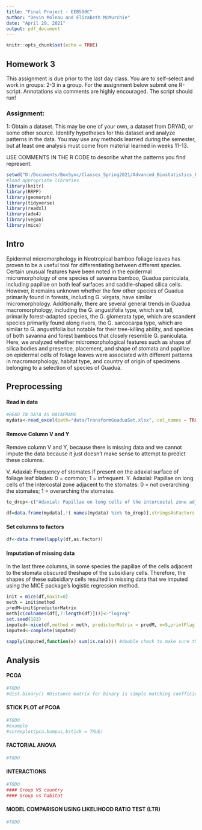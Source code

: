 ```yaml
---
title: "Final Project - EEB590C"
author: "Devin Molnau and Elizabeth McMurchie"
date: "April 29, 2021"
output: pdf_document
---
```


```r
knitr::opts_chunk$set(echo = TRUE)
```

## Homework 3
This assignment is due prior to the last day class. You are to self-select and work in groups: 2-3 in a group. For the assignment below submit one R-script. Annotations via comments are highly encouraged. The script should run!

### Assignment:

1: Obtain a dataset. This may be one of your own, a dataset from DRYAD, or some other source. Identify hypotheses for this dataset and analyze patterns in the data. You may use any methods learned during the semester, but at least one analysis must come from material learned in weeks 11-13.

USE COMMENTS IN THE R CODE to describe what the patterns you find represent.
```r
setwd("D:/Documents/BoxSync/Classes_Spring2021/Advanced_Biostatistics_EEB590C/Homework/Final_EEB590")
#load appropriate libraries
library(knitr)
library(RRPP)
library(geomorph)
library(tidyverse)
library(readxl)
library(ade4)
library(vegan)
library(mice)
```

## Intro

 Epidermal micromorphology in Neotropical bamboo foliage leaves has proven to be a useful tool for differentiating between different species. Certain unusual features have been noted in the epidermal micromorphology of one species of savanna bamboo, Guadua paniculata, including papillae on both leaf surfaces and saddle-shaped silica cells. However, it remains unknown whether the few other species of Guadua primarily found in forests, including G. virgata, have similar micromorphology. Additionally, there are several general trends in Guadua macromorphology, including the G. angustifolia type, which are tall, primarily forest-adapted species, the G. glomerata type, which are scandent species primarily found along rivers, the G. sarcocarpa type, which are similar to G. angustifolia but notable for their tree-killing ability, and species of both savanna and forest bamboos that closely resemble G. paniculata. Here, we analyzed whether micromorphological features such as shape of silica bodies and presence, placement, and shape of stomata and papillae on epidermal cells of foliage leaves were associated with different patterns in macromorphology, habitat type, and country of origin of specimens belonging to a selection of species of Guadua.

## Preprocessing

#### Read in data

```r
#READ IN DATA AS DATAFRAME
mydata<-read_excel(path="data/TransformGuaduaSet.xlsx", col_names = TRUE, na="x")

```

#### Remove Column V and Y
Remove column V and Y, because there is missing data and we cannot impute the data because it just doesn't make sense to attempt to predict these columns.

 V. Adaxial: Frequency of stomates if present on the adaxial surface of foliage leaf blades:  0 = common; 1 = infrequent.
Y. Adaxial: Papillae on long cells of the intercostal zone adjacent to the stomates:  0 = not overarching the stomates; 1 = overarching the stomates.
```r
to_drop<-c("Adaxial: Papillae on long cells of the intercostal zone adjacent to the stomates:  0 = not overarching the stomates; 1 = overarching the stomates.","Adaxial: Frequency of stomates if present on the adaxial surface of foliage leaf blades:  0 = common; 1 = infrequent.")

df=data.frame(mydata[,!( names(mydata) %in% to_drop)],stringsAsFactors = TRUE)
```

#### Set columns to factors
```r
df<-data.frame(lapply(df,as.factor))
```

#### Imputation of missing data

In the last three columns, in some species the papillae of the cells adjacent to the stomata obscured theshape of the subsidiary cells. Therefore, the shapes of these subsidiary cells resulted in missing data that we imputed using the MICE package's logistic regression method. 

```r
init = mice(df,maxit=0)
meth = init$method
predM=init$predictorMatrix
meth[c(colnames(df[,7:length(df)]))]<-"logreg"
set.seed(183)
imputed<-mice(df,method = meth, predictorMatrix = predM, m=5,printFlag = FALSE)
imputed<-complete(imputed)
```


```r
sapply(imputed,function(x) sum(is.na(x))) #double check to make sure there are no more NA
```

## Analysis

#### PCOA
```r
#TODO
#dist.binary() #Distance matrix for binary is simple matching coefficient

```


#### STICK PLOT of PCOA
```r
#TODO
#example
#screeplot(pca.bumpus,bstick = TRUE) 
```

#### FACTORIAL ANOVA 

```r
#TODO
```


#### INTERACTIONS
```r
#TODO
#### Group VS country
#### Group vs habitat

```

#### MODEL COMPARISON USING LIKELIHOOD RATIO TEST (LTR)
```r
#TODO
```



